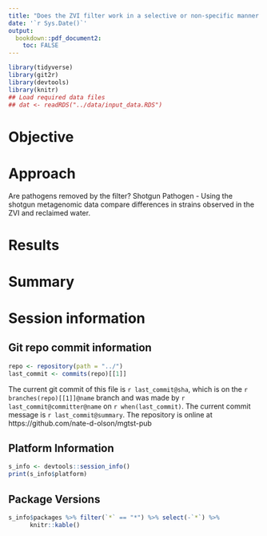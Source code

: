 ```yaml
---
title: "Does the ZVI filter work in a selective or non-specific manner - Pathogens"
date: '`r Sys.Date()`'
output:
  bookdown::pdf_document2: 
    toc: FALSE
---
```


```r
library(tidyverse)
library(git2r)
library(devtools)
library(knitr)
## Load required data files 
## dat <- readRDS("../data/input_data.RDS")
```

# Objective 

# Approach  
Are pathogens removed by the filter?
Shotgun Pathogen - Using the shotgun metagenomic data compare differences in strains observed in the ZVI and reclaimed water.

# Results  

# Summary

# Session information 

## Git repo commit information
```r
repo <- repository(path = "../")
last_commit <- commits(repo)[[1]]
```

The current git commit of this file is `r last_commit@sha`, which is on the `r branches(repo)[[1]]@name` branch and was made by `r last_commit@committer@name` on `r when(last_commit)`. The current commit message is `r last_commit@summary`. The repository is online at https://github.com/nate-d-olson/mgtst-pub  


## Platform Information
```r
s_info <- devtools::session_info()
print(s_info$platform)
```


## Package Versions
```r
s_info$packages %>% filter(`*` == "*") %>% select(-`*`) %>% 
      knitr::kable()
```
